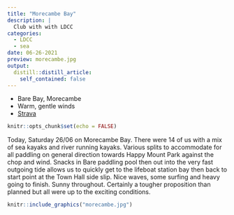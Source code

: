 ```yaml
---
title: "Morecambe Bay"
description: |
  Club with with LDCC
categories:
  - LDCC
  - sea
date: 06-26-2021
preview: morecambe.jpg
output:
  distill::distill_article:
    self_contained: false
---
```


- Bare Bay, Morecambe
- Warm, gentle winds
- [Strava](https://www.strava.com/activities/5532065360)


```r
knitr::opts_chunk$set(echo = FALSE)
```

Today, Saturday 26/06 on Morecambe Bay. There were 14 of us with a mix of sea kayaks and river running kayaks. Various splits to accommodate for all paddling on general direction towards Happy Mount Park against the chop and wind. Snacks in Bare paddling pool then out into the very fast outgoing tide allows us to quickly get to the lifeboat station bay then back to start point at the Town Hall side slip.  Nice waves, some surfing and heavy going to finish. Sunny throughout. Certainly a tougher proposition than planned but all were up to the exciting conditions.

```r
knitr::include_graphics("morecambe.jpg")
```

